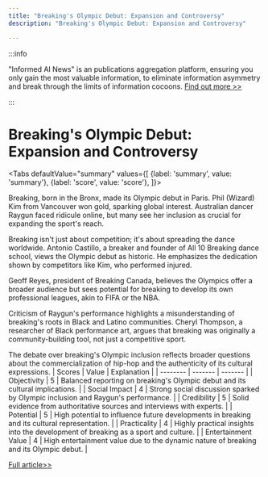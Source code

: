 ```yaml
---
title: "Breaking's Olympic Debut: Expansion and Controversy"
description: "Breaking's Olympic Debut: Expansion and Controversy"

---
```



:::info

"Informed AI News" is an publications aggregation platform, ensuring you only gain the most valuable information, to eliminate information asymmetry and break through the limits of information cocoons.  [Find out more >>](/)

:::

# Breaking's Olympic Debut: Expansion and Controversy


<Tabs
	defaultValue="summary"
	values={[
	{label: 'summary', value: 'summary'},
	{label: 'score', value: 'score'},
]}>
<TabItem value="summary">


Breaking, born in the Bronx, made its Olympic debut in Paris. Phil (Wizard) Kim from Vancouver won gold, sparking global interest. Australian dancer Raygun faced ridicule online, but many see her inclusion as crucial for expanding the sport's reach.

Breaking isn't just about competition; it's about spreading the dance worldwide. Antonio Castillo, a breaker and founder of All 10 Breaking dance school, views the Olympic debut as historic. He emphasizes the dedication shown by competitors like Kim, who performed injured.

Geoff Reyes, president of Breaking Canada, believes the Olympics offer a broader audience but sees potential for breaking to develop its own professional leagues, akin to FIFA or the NBA.

Criticism of Raygun's performance highlights a misunderstanding of breaking's roots in Black and Latino communities. Cheryl Thompson, a researcher of Black performance art, argues that breaking was originally a community-building tool, not just a competitive sport.

The debate over breaking's Olympic inclusion reflects broader questions about the commercialization of hip-hop and the authenticity of its cultural expressions.
</TabItem>
<TabItem value="score">
	| Scores     | Value   | Explanation |
	| -------- | ------- | ------- |
	| Objectivity  | 5    | Balanced reporting on breaking's Olympic debut and its cultural implications.    |
	| Social Impact | 4     | Strong social discussion sparked by Olympic inclusion and Raygun's performance.    |
	| Credibility    | 5    | Solid evidence from authoritative sources and interviews with experts.    |
	| Potential    | 5    | High potential to influence future developments in breaking and its cultural representation.    |
	| Practicality    | 4    | Highly practical insights into the development of breaking as a sport and culture.    |
	| Entertainment Value    | 4    | High entertainment value due to the dynamic nature of breaking and its Olympic debut.    |
</TabItem>
</Tabs>

[Full article>>](https://ici.radio-canada.ca/rci/en/news/2096877/breaking-olympics-notoriety)
